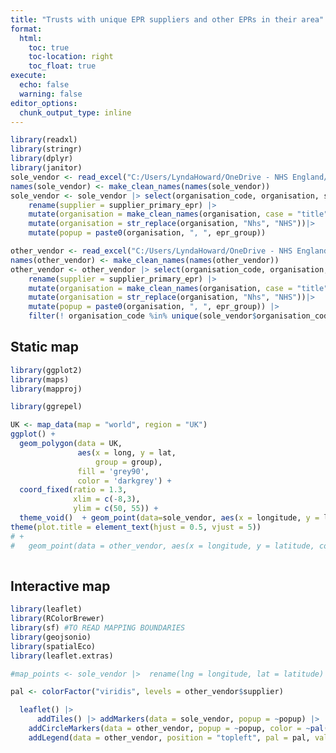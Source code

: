 ```yaml
---
title: "Trusts with unique EPR suppliers and other EPRs in their area"
format:
  html:
    toc: true
    toc-location: right
    toc_float: true
execute: 
  echo: false
  warning: false
editor_options: 
  chunk_output_type: inline
---
```




```r
library(readxl)
library(stringr)
library(dplyr)
library(janitor)
sole_vendor <- read_excel("C:/Users/LyndaHoward/OneDrive - NHS England/Desktop/Copy of sole vendor mapping task.xlsx", sheet = "Single Vendors") 
names(sole_vendor) <- make_clean_names(names(sole_vendor))
sole_vendor <- sole_vendor |> select(organisation_code, organisation, supplier_primary_epr, epr_group, longitude, latitude) |>  
    rename(supplier = supplier_primary_epr) |> 
    mutate(organisation = make_clean_names(organisation, case = "title")) |> 
    mutate(organisation = str_replace(organisation, "Nhs", "NHS"))|> 
    mutate(popup = paste0(organisation, ", ", epr_group)) 

other_vendor <- read_excel("C:/Users/LyndaHoward/OneDrive - NHS England/Desktop/Copy of sole vendor mapping task.xlsx", sheet = "EPR Core Metrics") 
names(other_vendor) <- make_clean_names(names(other_vendor))
other_vendor <- other_vendor |> select(organisation_code, organisation, supplier_primary_epr, epr_group, longitude, latitude) |>  
    rename(supplier = supplier_primary_epr) |> 
    mutate(organisation = make_clean_names(organisation, case = "title")) |> 
    mutate(organisation = str_replace(organisation, "Nhs", "NHS"))|> 
    mutate(popup = paste0(organisation, ", ", epr_group)) |> 
    filter(! organisation_code %in% unique(sole_vendor$organisation_code))

```

## Static map



```r
library(ggplot2)
library(maps)
library(mapproj)


```


```r
library(ggrepel)

UK <- map_data(map = "world", region = "UK")
ggplot() + 
  geom_polygon(data = UK, 
               aes(x = long, y = lat, 
                   group = group), 
               fill = 'grey90', 
               color = 'darkgrey') + 
  coord_fixed(ratio = 1.3, 
              xlim = c(-8,3), 
              ylim = c(50, 55)) + 
  theme_void()  + geom_point(data=sole_vendor, aes(x = longitude, y = latitude, colour = supplier)) + geom_text_repel(data = sole_vendor, size = 2.5, aes(x = longitude, y = latitude, label = popup)) + labs(title = "Trusts using a unique EPR") +
theme(plot.title = element_text(hjust = 0.5, vjust = 5))
# +
#   geom_point(data = other_vendor, aes(x = longitude, y = latitude, colour = supplier))
  
```

## Interactive map

```r

library(leaflet)
library(RColorBrewer)
library(sf) #TO READ MAPPING BOUNDARIES
library(geojsonio)
library(spatialEco)
library(leaflet.extras)

#map_points <- sole_vendor |>  rename(lng = longitude, lat = latitude) |>  select(lng, lat)

pal <- colorFactor("viridis", levels = other_vendor$supplier)

  leaflet() |> 
      addTiles() |> addMarkers(data = sole_vendor, popup = ~popup) |> 
    addCircleMarkers(data = other_vendor, popup = ~popup, color = ~pal(supplier), opacity = 0.7, radius = 4) |> 
    addLegend(data = other_vendor, position = "topleft", pal = pal, values = ~supplier, title = "Suppliers to multiple trusts", opacity = 1)
      
```

